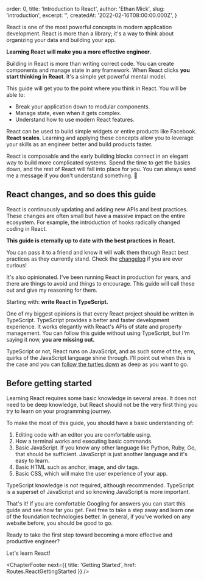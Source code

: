 
  order: 0,
  title: 'Introduction to React',
  author: 'Ethan Mick',
  slug: 'introduction',
  excerpt: '',
  createdAt: '2022-02-16T08:00:00.000Z',
}


React is one of the most powerful concepts in modern application development.
React is more than a library; it's a way to think about organizing your data and
building your app.

**Learning React will make you a more effective engineer.**

Building in React is more than writing correct code. You can create components
and manage state in any framework. When React clicks **you start thinking in
React**. It's a simple yet powerful mental model.

This guide will get you to the point where you think in React. You will be
able to:

- Break your application down to modular components.
- Manage state, even when it gets complex.
- Understand how to use modern React features.

React can be used to build simple widgets or entire products like Facebook.
**React scales**. Learning and applying these concepts allow you
to leverage your skills as an engineer better and build products faster.

React is composable and the early building blocks connect in an elegant way to
build more complicated systems. Spend the time to get the basics down, and the
rest of React will fall into place for you. You can always send me a message if
you don't understand something. 🙂

## React changes, and so does this guide

React is continuously updating and adding new APIs and best practices. These
changes are often small but have a massive impact on the entire ecosystem. For
example, the introduction of hooks radically changed coding in React.

**This guide is eternally up to date with the best practices in React.**

You can pass it to a friend and know it will walk them through React best
practices as they currently stand. Check the [changelog](./changelog) if you are
ever curious!

It's also opinionated. I've been running React in production for years, and
there are things to avoid and things to encourage. This guide will call these
out and give my reasoning for them.

Starting with: **write React in TypeScript.**

One of my biggest opinions is that every React project should be written in
TypeScript. TypeScript provides a better and faster development experience. It
works elegantly with React's APIs of state and property management. You can
follow this guide without using TypeScript, but I'm saying it now, **you are
missing out.**

TypeScript or not, React runs on JavaScript, and as such some of the, erm,
quirks of the JavaScript language shine through. I'll point out when this is the
case and you can [follow the turtles
down](https://en.wikipedia.org/wiki/Turtles_all_the_way_down) as deep as you
want to go.

## **Before getting started**

Learning React requires some basic knowledge in several areas. It does not need
to be deep knowledge, but React should not be the very first thing you try to
learn on your programming journey.

To make the most of this guide, you should have a basic understanding of:

1. Editing code with an editor you are comfortable using.
2. How a terminal works and executing basic commands.
3. Basic JavaScript. If you know any other language like Python, Ruby, Go, that
   should be sufficient. JavaScript is just another language and it's easy to
   learn.
4. Basic HTML such as anchor, image, and div tags.
5. Basic CSS, which will make the user experience of your app.

TypeScript knowledge is _not_ required, although recommended. TypeScript is a
superset of JavaScript and so knowing JavaScript is more important.

That's it! If you are comfortable Googling for answers you can start this guide
and see how far you get. Feel free to take a step away and learn one of the
foundation technologies better. In general, if you've worked on any website
before, you should be good to go.

Ready to take the first step toward becoming a more effective and productive
engineer?

Let's learn React!

<ChapterFooter
  next={{ title: 'Getting Started', href: Routes.ReactGettingStarted }}
/>
